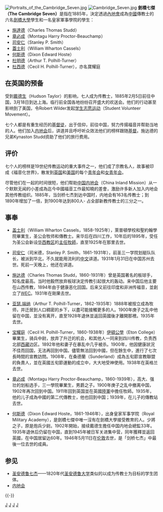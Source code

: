 [[File:Portraits_of_the_Cambridge_Seven.jpg|thumb]]
[[File:Cambridge_Seven.jpg|thumb]]
'''劍橋七傑（The Cambridge Seven）'''是指在1885年，決定透過[[內地會|內地會]]成為[[中國|中國]]傳教士的六名[[劍橋大學|劍橋大學]]學生和一名皇家軍事學院的學生：
*[[施達德|施達德]]（Charles Thomas Studd）
*[[章必成|章必成]]（Montagu Harry Proctor-Beauchamp）
*[[司安仁|司安仁]]（Stanley P. Smith）
*[[蓋士利|蓋士利]]（William Wharton Cassels）
*[[何斯德|何斯德]]（Dixon Edward Hoste）
*[[杜明德|杜明德]]（Arthur T. Polhill-Turner）
*[[杜西德|杜西德]]（Cecil H. Polhill-Turner），亦名寶耀庭

==在英国的预备==
受到[[戴德生|戴德生]]（Hudson Taylor）的影响，七人成为传教士，1885年2月5日前往中国，3月18日到达上海。临行前全国各地纷纷召开盛大的欢送会。他们的行动甚至影响到了美国，令Robert Wilder发起[[学生志愿运动|学生志愿运动]]（Student Volunteer Movement）。

七个人都是有重生经历的[[基督徒|基督徒]]，出于信仰，前往中国，努力传揚福音并帮助当地的人。他们加入[[内地会|内地会]]后，讲道并且呼吁听众效法他们的榜样跟随[[基督|基督]]。施达德的兄弟Kynaston Studd资助了他们的旅行费用。

==评价==
七个人的榜样是19世纪传教运动的重大事件之一，他们成了宗教名人，故事被印成《福音化世界》，散发到[[英国|英国]]和[[美国|美国]]的每个[[青年会|青年会]]和[[女青年会|女青年会]]。

尽管他们在一起的时间很短，他们帮助[[中国内地会|中国内地会]]（China Inland Mission）从一个默默无闻的小差成為迄今中國福音工作最知曉的差會，激励许多新人加入内地会其他传教组织。1885年，当剑桥七杰到达中国时，内地会有163名传教士；到1890年增加了一倍，到1900年达到800人- 占全部新教传教士的三分之一。

==事奉==

*[[盖士利|盖士利]]（William Wharton Cassels，1858-1925年），萊普頓學校和聖約翰學院畢業生，圣公会牧师和傳教士。来华后在四川工作，10年后的1895年，受任为圣公会新设[[华西教区|华西教区]]的[[主任牧師|主任牧師]]，直至1925年在那里去世。

*[[司安仁|司安仁]]（司米德，Stanley P. Smith，1861-1931年），前圣三一学院划艇队队长，被派到华北，不久就能用流利的[[中文|中文]]讲道。1931年1月31日在中国苏州去世。死前一天晚上，他还在讲道。
 
*[[施达德|施达德]]（Charles Thomas Studd，1860-1931年）曾是英国著名的板球手，知名度最高。当时他毅然放弃板球決定传教引起很大的轰动。来中国后他主要在山西传教，1894年由于健康恶化回国。后来又前往印度和非洲传福音，並創立了[[WEC|WEC]]。1931年在剛果去世。

*[[亚瑟.端纳|亚瑟.端纳]]（Arthur T. Polhill-Turner，1862-1935年）1888年被按立成為牧师，并迁居到人口稠密的乡下，以盡可能接觸更多的人。1900年庚子之乱中他留在中国，並没有离开，直至1928年退休並返回英國後才離開那裡。1935年去世。

*[[宝耀庭|宝耀庭]]（Cecil H. Polhill-Turner，1860-1938年）[[伊頓公學|伊頓公學]]（Eton College）畢業生，骑兵中尉，放弃了升迁的机会，和其他人一同来到四川传教，负责西北部[[西藏|西藏]]边区。1892年他和妻子在暴乱中几乎被杀。1900年，他因健康狀況不佳而回国，无法再回到中国。儘管無法回到中國，但在餘生中，進行了七次長時間的宣教訪問。1908年，在桑德蘭（Sunderland）成為五旬節宣教聯盟的負責人，並在英國五旬節運動的成立中，大大地受神使用。1938年在英格兰去世。

*[[章必成|章必成]]（Montagu Harry Proctor-Beauchamp，1860-1939年），高大、强壮的划船选手，三一學院畢業生，男爵之子。1900年庚子之乱中撤离中国，1902年再次回到中国。1911年回到英国並在英國[[陸軍|陸軍]]中擔任牧師。1935年，他的儿子成為中國的第二代傳教士，他也回到中国；1939年，在儿子的傳教站去世。

*[[何斯德|何斯德]]（Dixon Edward Hoste，1861-1946年），出身皇家军事学院（Royal Military Academy），是劍橋七傑中唯一沒有在劍橋大學接受教育的人。少將之子，原是炮兵少尉。1902年開始，接续戴德生擔任中国内地会總監33年。1935年退休后仍留在中国，直到1945年被日军关进集中营，同年獲釋並返回英國，在中国居留达60年。1946年5月11日在[[伦敦|伦敦]]去世，是「剑桥七杰」中最後一位去世的成員。

==参见==
*[[圣安德鲁七杰|圣安德鲁七杰]]——1820年代[[圣安德鲁大学|圣安德鲁大学]]类似的以成为传教士为目标的学生团体。
*[[内地会|内地会]]

{{-}}
{{中國基督教史|清}}

[[Category:在华基督教传教士|J]]
[[Category:英國新教徒|J]]
[[Category:剑桥大学人物|J]]
[[Category:内地会|J]]
